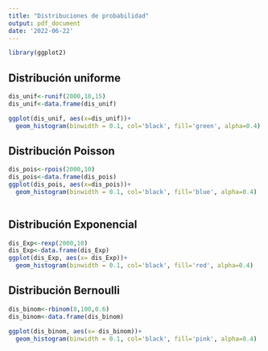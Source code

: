 ---
title: "Distribuciones de probabilidad"
output: pdf_document
date: '2022-06-22'
---

```{r echo=FALSE}
library(ggplot2)
```

## Distribución uniforme

```{r}
dis_unif<-runif(2000,10,15)
dis_unif<-data.frame(dis_unif)

ggplot(dis_unif, aes(x=dis_unif))+
  geom_histogram(binwidth = 0.1, col='black', fill='green', alpha=0.4)
```

## Distribución Poisson

```{r}
dis_pois<-rpois(2000,10)
dis_pois<-data.frame(dis_pois)
ggplot(dis_pois, aes(x=dis_pois))+
  geom_histogram(binwidth = 0.1, col='black', fill='blue', alpha=0.4)
  
```

## Distribución Exponencial

```{r}
dis_Exp<-rexp(2000,10)
dis_Exp<-data.frame(dis_Exp)
ggplot(dis_Exp, aes(x= dis_Exp))+
  geom_histogram(binwidth = 0.1, col='black', fill='red', alpha=0.4)
```

## Distribución Bernoulli

```{r}
dis_binom<-rbinom(8,100,0.6)
dis_binom<-data.frame(dis_binom)

ggplot(dis_binom, aes(x= dis_binom))+
  geom_histogram(binwidth = 0.1, col='black', fill='pink', alpha=0.4)
```
